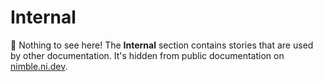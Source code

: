 
<Meta title="Internal/Docs" />

# Internal

🙈 Nothing to see here! The **Internal** section contains stories that are used by other documentation.
It's hidden from public documentation on [nimble.ni.dev](https://nimble.ni.dev/storybook).
